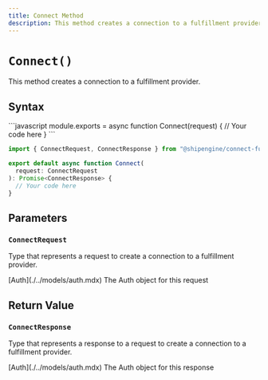 ```yaml
---
title: Connect Method
description: This method creates a connection to a fulfillment provider.
---
```



`Connect()`
===========================
This method creates a connection to a fulfillment provider.


Syntax
-----------------------------------------------
<CodeWrapper>
```javascript
module.exports = async function Connect(request) {
  // Your code here
}
```

```typescript
import { ConnectRequest, ConnectResponse } from "@shipengine/connect-fulfillment-provider-api";

export default async function Connect(
  request: ConnectRequest
): Promise<ConnectResponse> {
  // Your code here
}
```
</CodeWrapper>



Parameters
-----------------------------------------------

### `ConnectRequest`
Type that represents a request to create a connection to a fulfillment provider.

<Reference>  
  <Field name="auth" nullable={false}>
    <Type>
      [Auth](./../models/auth.mdx)
    </Type>
    <Description>
      The Auth object for this request
    </Description>
  </Field>
</Reference>


Return Value
-----------------------------------------------
### `ConnectResponse`
Type that represents a response to a request to create a connection to a fulfillment provider.

<Reference>  
  <Field name="auth" nullable={false}>
    <Type>
      [Auth](./../models/auth.mdx)
    </Type>
    <Description>
      The Auth object for this response
    </Description>
  </Field>
</Reference>


